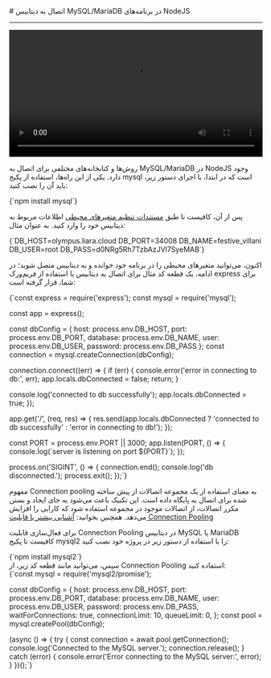 

<Layout>
<Head>
<title>مستندات اتصال به دیتابیس MySQL یا MariaDB در NodeJS - لیارا</title>
<meta property="og:title" content="مستندات خدمات رایانش ابری لیارا" />
<meta property="og:description" content="مستندات مربوط به اتصال به دیتابیس‌ MariaDB یا MySQL در پلتفرم NodeJS در لیارا"  />
</Head>
# اتصال به دیتابیس MySQL/MariaDB در برنامه‌های NodeJS
<hr className="mb-2" />
<video
    src="https://media.liara.ir/nodejs/nodejs-mysql.mp4"
    controls="controls"
    className="block w-full"
    width="100%"
></video>
<br />


روش‌ها و کتابخانه‌های مختلفی برای اتصال به MySQL/MariaDB در NodeJS وجود دارد. یکی از این راه‌ها، استفاده از پکیج <Important>mysql</Important> است که در ابتدا، با اجرای دستور زیر، باید آن را نصب کنید:
<div className="h-2" />
<div dir='ltr'>
    <Highlight className="bash">
        {`npm install mysql`}
    </Highlight>
</div>
<div className="h-2" />

پس از آن، کافیست تا طبق <a href="/paas/details/envs" className="text-[#2196f3] ">مستندات تنظیم متغیرهای محیطی</a> اطلاعات مربوط به دیتابیس خود را وارد کنید. به عنوان مثال:

<div className="h-2" />
<div dir='ltr'>
    <Highlight className="bash">
        {`DB_HOST=olympus.liara.cloud
DB_PORT=34008
DB_NAME=festive_villani
DB_USER=root
DB_PASS=d0NRg5Rh7TzbAzJVl7SyeMAB`}
    </Highlight>
</div>
<div className="h-2" />

اکنون، می‌توانید متغیرهای محیطی را در برنامه خود خوانده و به دیتابیس متصل شوید؛ در ادامه، یک قطعه کد مثال برای
اتصال به دیتابیس با استفاده از فریم‌ورک <Important>express</Important> برای شما، قرار گرفته است:

<div className="h-2" />
<div dir='ltr'>
    <Highlight className="js">
        {`const express = require('express');
const mysql = require('mysql');

const app = express();

const dbConfig = {
  host: process.env.DB_HOST,
  port: process.env.DB_PORT,
  database: process.env.DB_NAME,
  user: process.env.DB_USER,
  password: process.env.DB_PASS
};
const connection = mysql.createConnection(dbConfig);

connection.connect((err) => {
  if (err) {
    console.error('error in connecting to db:', err);
    app.locals.dbConnected = false;
    return;
  }

  console.log('connected to db successfully');
  app.locals.dbConnected = true;
});

app.get('/', (req, res) => {
  res.send(app.locals.dbConnected ? 'connected to db successfully' : 'error in connecting to db!');
});

const PORT = process.env.PORT || 3000;
app.listen(PORT, () => {
  console.log(\`server is listening on port \${PORT}\`);
});

process.on('SIGINT', () => {
  connection.end();
  console.log('db disconnected.');
  process.exit();
});`}
    </Highlight>
</div>

<Section id="connection-pooling" title="استفاده از Connection Pooling" />

مفهوم Connection pooling به معنای استفاده از یک مجموعه اتصالات از پیش ساخته شده برای اتصال به پایگاه داده است. این تکنیک باعث می‌شود به جای ایجاد و بستن مکرر اتصالات، از اتصالات موجود در مجموعه استفاده شود که کارایی را افزایش می‌دهد.
<Alert variant='success'>همچنین بخوانید: <a className="text-[#2196f3] " href="/dbaas/details/connection-pool">آشنایی بیشتر با قابلیت Connection Pooling</a></Alert>

برای فعال‌سازی قابلیت Connection Pooling در دیتابیس MySQL یا MariaDB کافیست تا پکیج <Important>mysql2</Important> را با استفاده از دستور زیر در پروژه خود نصب کنید:
<div className="h-2" />
<div dir='ltr'>
    <Highlight className="bash">
        {`npm install mysql2`}
    </Highlight>
</div>
<div className="h-2" />
سپس، می‌توانید مانند قطعه کد زیر، از Connection Pooling استفاده کنید:
<div className="h-2" />
<div dir='ltr'>
    <Highlight className="js">
        {`const mysql = require('mysql2/promise');

const dbConfig = {
  host: process.env.DB_HOST,
  port: process.env.DB_PORT,
  database: process.env.DB_NAME,
  user: process.env.DB_USER,
  password: process.env.DB_PASS,
  waitForConnections: true,
  connectionLimit: 10,
  queueLimit: 0,
};
const pool = mysql.createPool(dbConfig);


(async () => {
  try {
    const connection = await pool.getConnection();
    console.log('Connected to the MySQL server.');
    connection.release();
  } catch (error) {
    console.error('Error connecting to the MySQL server:', error);
  }
})();`}
    </Highlight>
</div>


</Layout>